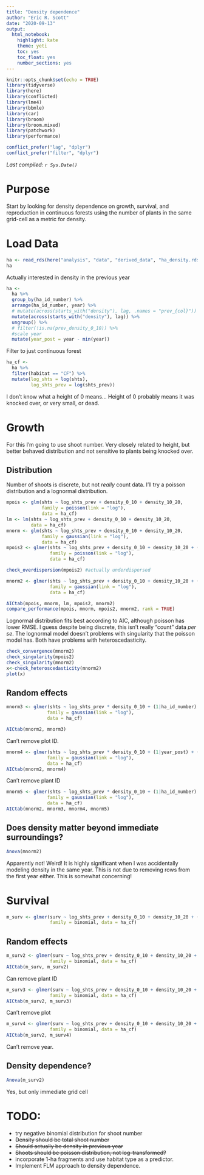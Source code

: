 ```yaml
---
title: "Density dependence"
author: "Eric R. Scott"
date: "2020-09-13"
output: 
  html_notebook: 
    highlight: kate
    theme: yeti
    toc: yes
    toc_float: yes
    number_sections: yes
---
```


```r
knitr::opts_chunk$set(echo = TRUE)
library(tidyverse)
library(here)
library(conflicted)
library(lme4)
library(bbmle)
library(car)
library(broom)
library(broom.mixed)
library(patchwork)
library(performance)

conflict_prefer("lag", "dplyr")
conflict_prefer("filter", "dplyr")
```

*Last compiled: `r Sys.Date()`*

# Purpose

Start by looking for density dependence on growth, survival, and reproduction in continuous forests using the number of plants in the same grid-cell as a metric for density.

# Load Data

```r
ha <- read_rds(here("analysis", "data", "derived_data", "ha_density.rds"))
ha
```
Actually interested in density in the previous year

```r
ha <-
  ha %>% 
  group_by(ha_id_number) %>% 
  arrange(ha_id_number, year) %>% 
  # mutate(across(starts_with("density"), lag, .names = "prev_{col}")) %>%
  mutate(across(starts_with("density"), lag)) %>% 
  ungroup() %>% 
  # filter(!is.na(prev_density_0_10)) %>% 
  #scale year
  mutate(year_post = year - min(year))
```

Filter to just continuous forest

```r
ha_cf <- 
  ha %>% 
  filter(habitat == "CF") %>% 
  mutate(log_shts = log(shts),
         log_shts_prev = log(shts_prev))

```

I don't know what a height of 0 means...
Height of 0 probably means it was knocked over, or very small, or dead.


# Growth

For this I'm going to use shoot number. Very closely related to height, but better behaved distribution and not sensitive to plants being knocked over.

## Distribution

Number of shoots is discrete, but not *really* count data.  I'll try a poisson distribution and a lognormal distribution.

```r
mpois <- glm(shts ~ log_shts_prev + density_0_10 + density_10_20,
             family = poisson(link = "log"),
             data = ha_cf)
lm <- lm(shts ~ log_shts_prev + density_0_10 + density_10_20,
         data = ha_cf)
mnorm <- glm(shts ~ log_shts_prev + density_0_10 + density_10_20,
             family = gaussian(link = "log"),
             data = ha_cf)
mpois2 <- glmer(shts ~ log_shts_prev + density_0_10 + density_10_20 + (1|ha_id_number) + (1|year_post) + (1|plot),
                family = poisson(link = "log"),
                data = ha_cf)

check_overdispersion(mpois2) #actually underdispersed

mnorm2 <- glmer(shts ~ log_shts_prev + density_0_10 + density_10_20 + (1|ha_id_number) + (1|year_post) + (1|plot),
                family = gaussian(link = "log"),
                data = ha_cf)

AICtab(mpois, mnorm, lm, mpois2, mnorm2)
compare_performance(mpois, mnorm, mpois2, mnorm2, rank = TRUE)
```

Lognormal distribution fits best according to AIC, although poisson has lower RMSE.  I guess despite being discrete, this isn't really "count" data *per se*.  The lognormal model doesn't problems with singularity that the poisson model has.  Both have problems with heteroscedasticity.

```r
check_convergence(mnorm2)
check_singularity(mpois2)
check_singularity(mnorm2)
x<-check_heteroscedasticity(mnorm2)
plot(x)
```

## Random effects

```r
mnorm3 <- glmer(shts ~ log_shts_prev * density_0_10 + (1|ha_id_number) + (1|year_post),
               family = gaussian(link = "log"),
               data = ha_cf)

AICtab(mnorm2, mnorm3)
```

Can't remove plot ID.

```r
mnorm4 <- glmer(shts ~ log_shts_prev * density_0_10 + (1|year_post) + (1|plot),
               family = gaussian(link = "log"),
               data = ha_cf)
AICtab(mnorm2, mnorm4)
```

Can't remove plant ID

```r
mnorm5 <- glmer(shts ~ log_shts_prev * density_0_10 + (1|ha_id_number) + (1|plot),
               family = gaussian(link = "log"),
               data = ha_cf)
AICtab(mnorm2, mnorm3, mnorm4, mnorm5)
```

## Does density matter beyond immediate surroundings?

```r
Anova(mnorm2)
```


Apparently not! Weird! It is highly significant when I was accidentally modeling density in the same year. This is not due to removing rows from the first year either.  This is somewhat concerning!

# Survival

```r
m_surv <- glmer(surv ~ log_shts_prev + density_0_10 + density_10_20 + (1|plot) + (1|ha_id_number) + (1|year), 
                family = binomial, data = ha_cf)
```

## Random effects

```r
m_surv2 <- glmer(surv ~ log_shts_prev + density_0_10 + density_10_20 + (1|plot) + (1|year), 
                family = binomial, data = ha_cf)
AICtab(m_surv, m_surv2)
```
Can remove plant ID
```r
m_surv3 <- glmer(surv ~ log_shts_prev + density_0_10 + density_10_20 + (1|year), 
                family = binomial, data = ha_cf)
AICtab(m_surv2, m_surv3)
```
Can't remove plot

```r
m_surv4 <- glmer(surv ~ log_shts_prev + density_0_10 + density_10_20 + (1|plot), 
                family = binomial, data = ha_cf)
AICtab(m_surv2, m_surv4)
```
Can't remove year.

## Density dependence?

```r
Anova(m_surv2)
```

Yes, but only immediate grid cell

# TODO: 

- try negative binomial distribution for shoot number
- ~~Density should be total shoot number~~
- ~~Should actually be density in previous year~~
- ~~Shoots should be poisson distribution, not log-transformed?~~
- incorporate 1-ha fragments and use habitat type as a predictor.
- Implement FLM approach to density dependence.
